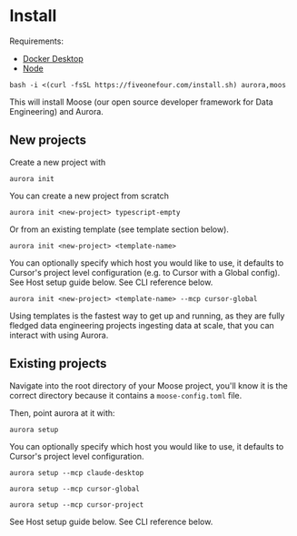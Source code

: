 # Install

Requirements:

- [Docker Desktop](https://www.docker.com/products/docker-desktop/)
- [Node](https://nodejs.org/en)

```
bash -i <(curl -fsSL https://fiveonefour.com/install.sh) aurora,moos
```

This will install Moose (our open source developer framework for Data Engineering) and Aurora.

## New projects

Create a new project with

```
aurora init
```

You can create a new project from scratch

```
aurora init <new-project> typescript-empty
```

Or from an existing template (see template section below).

```
aurora init <new-project> <template-name>
```

You can optionally specify which host you would like to use, it defaults to Cursor's project level configuration (e.g. to Cursor with a Global config). See Host setup guide below. See CLI reference below.

```
aurora init <new-project> <template-name> --mcp cursor-global
```

Using templates is the fastest way to get up and running, as they are fully fledged data engineering projects ingesting data at scale, that you can interact with using Aurora.

## Existing projects

Navigate into the root directory of your Moose project, you'll know it is the correct directory because it contains a `moose-config.toml` file.

Then, point aurora at it with:

```
aurora setup
```

You can optionally specify which host you would like to use, it defaults to Cursor's project level configuration.

```
aurora setup --mcp claude-desktop
```

```
aurora setup --mcp cursor-global
```

```
aurora setup --mcp cursor-project
```

See Host setup guide below. See CLI reference below.
